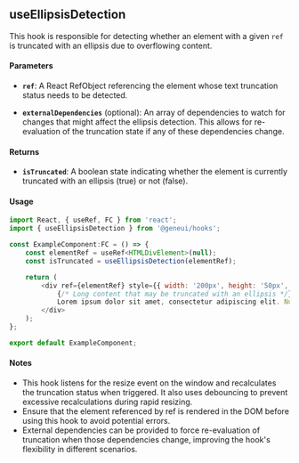 

<Meta title="Hooks/useEllipsisDetection" />

<div style={{paddingInlineStart:'20px'}}>

## useEllipsisDetection

This hook is responsible for detecting whether an element with a given `ref` is truncated with an ellipsis due to
overflowing content.

#### Parameters

-   **`ref`**: A React RefObject referencing the element whose text truncation status needs to be detected.

-   **`externalDependencies`** (optional): An array of dependencies to watch for changes that might affect the ellipsis
    detection. This allows for re-evaluation of the truncation state if any of these dependencies change.

#### Returns

-   **`isTruncated`**: A boolean state indicating whether the element is currently truncated with an ellipsis (true) or
    not (false).

#### Usage

```js
import React, { useRef, FC } from 'react';
import { useEllipsisDetection } from '@geneui/hooks';

const ExampleComponent:FC = () => {
    const elementRef = useRef<HTMLDivElement>(null);
    const isTruncated = useEllipsisDetection(elementRef);

    return (
        <div ref={elementRef} style={{ width: '200px', height: '50px', border: '1px solid black', overflow: 'hidden' }}>
            {/* Long content that may be truncated with an ellipsis */}
            Lorem ipsum dolor sit amet, consectetur adipiscing elit. Nulla convallis libero vel luctus facilisis.
        </div>
    );
};

export default ExampleComponent;
```

#### Notes

-   This hook listens for the resize event on the window and recalculates the truncation status when triggered. It also
    uses debouncing to prevent excessive recalculations during rapid resizing.
-   Ensure that the element referenced by ref is rendered in the DOM before using this hook to avoid potential errors.
-   External dependencies can be provided to force re-evaluation of truncation when those dependencies change, improving
    the hook's flexibility in different scenarios.


</div>
